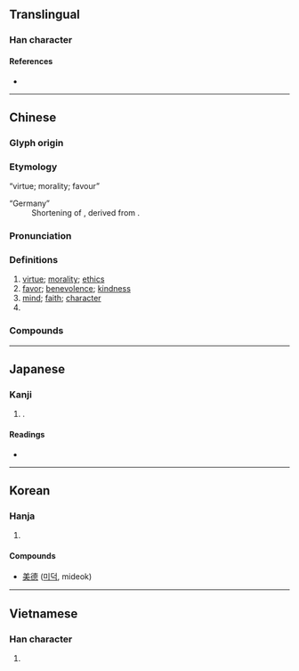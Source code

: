 {{character info/new}}
{{also|徳|惪}}
==Translingual==

===Han character===
{{Han char|rn=60|rad=彳|as=12|sn=15|four=24236|canj=HOJWP|ids=⿰彳𢛳}}

====References====
* {{Han ref|kx=0371.080|dkj=10243|dj=0698.040|hdz=20841.170|uh=5FB7|ud=24503|bh=BC77|bd=48247}}

----

==Chinese==
{{zh-forms|alt=徳,惪,悳,㥁,恴,㥀,㤫,𢛳,𢜖,𢠀,𢤊,𨗌,𨗤}}

===Glyph origin===
{{Han etym}}

===Etymology===
; “virtue; morality; favour”
: {{etystub|zh}}

; “Germany”
: Shortening of {{zh-l|德意志}}, derived from {{der|zh|de|Deutsch}}.

===Pronunciation===
{{zh-pron
|m=dé
|c=dak1
|h=pfs=tet
|md=dáik
|mn=qz:tiak/tw,xm,zz:tek
|w=4teq
|mc=y
|oc=y
|cat=n,pn
}}

===Definitions===
{{zh-hanzi}}

# [[virtue]]; [[morality]]; [[ethics]]
# [[favor]]; [[benevolence]]; [[kindness]]
# [[mind]]; [[faith]]; [[character]]
# {{zh-short|德國|[[Germany]]}}

===Compounds===
{{zh-der|德昂族|德才兼備|德操|德高望重|德國|德化|德謨克拉西|德望|德行|德性|德意志|德語|德育|德澤|德政|德治|歌德:Goethe|美德|缺德|道德|一德|一德一心|一心一德|三從四德|三德|三達德|不德|不道德|世德|二三其德|五德|仁德|仁義道德|令德|以德報德|以德報怨|以德懷遠|以德服人|以怨報德|伊利亞德|何德何能|佛洛伊德|侔德|侔德覆載|俊德|保德縣|倫理道德|先德|克羅德|內德|全德|八功德水|八德|公德|公德心|再生之德|凶德|利雅德|功微德薄|功德|功德圓滿|功德無量|功高德重|加德滿都|包爾德樂|厚德|厚德載物|厚德載福|口德|古德|同德|同德同心|同心同德|名微德薄|否德|品德|品高德重|哈德門|哥德式|四德|四德三從|固有道德|國民道德|地醜德齊|坤德|報德|大德|大恩大德|大賢大德|天德|天月二德|失德|奧德賽|女德|好生之德|威德兼施|婦德|孔德|孟德斯鳩|孟德爾頌|安達西德|宣德|宣德鑪|導德齊禮|小德|峻德|崇德|崇德報功|巴斯德|布德|布德施仁|布德施惠|布德爾|布拉曼德|希斯亞德|帝德|常德縣|年德並高|年高德劭|度德量力|康德|康德主義|康德黎|廣德|廣德從橋|龐德|龐德公|龐德比丹|建德|德以報怨|德佛亞克|德先生|德劭年高|德劭譽隆|德勝頭迴|德厚|德厚流光|德國模式|德國狼犬|德國麻疹|德垂後裔|德基水庫|德士|德宇|德容兩全|德容兼備|德容言功|德尊望重|德川幕府|德州|德布西|德干高原|德廣|德律風|德惠|德懋棠蔭|德拉瓦河|德政碑|德文|德業長昭|德流子孫|德深望重|德淺行薄|德潤傭書|德爾班|德目|德碩年高|德禽|德色|德蕾莎|德薄才疏|德薄能鮮|德言容功|德言工貌|德譽|德配|德里|德門|德隆望尊|德隆望重|德音|德音莫違|德風|德高年劭|德黑蘭|恩德|悖德|愆德|愛人以德|愛德華島|愛德華湖|感德|感恩戴德|感恩荷德|慚德|懷德海|懷德畏威|懷才抱德|懷材抱德|懿德|成德|才德兼備|才疏德薄|才輕德薄|承德縣|拉德|拜爾德|振民育德|損德|損陰壞德|擇德以配|敗名失德|敗德|文德|文德武功|新德里|施仁布德|施恩布德|旌德|明德|明德惟馨|明德慎罰|明德止善|明德茶|景德鎮|有德|材輕德薄|東德|查德|樹德務滋|歌功頌德|正德|武德|民德|沒德行|法德利|浮士德|浴德|海德公園|海德堡|涼德|淑德|清德宗|滔德|潘乃德|潛德|澡身浴德|火德|火德星君|為德不卒|舞德|玄德|王爾德|玩人喪德|畏威懷德|皮蘭德羅|盛德不泯|盛德遺範|知德|福德|福德正神|福德粥|私德|種德|稱功頌德|穆罕默德|積德|積德累仁|積德累功|穢德|立德|紀德|累德|缺德鬼|羅德西亞|耀德|耆儒碩德|耆年碩德|耆德|聖女貞德|聖德懿行|聖德田|至德|舊德|舍德主義|茂德|蘇德曼|行好積德|術德兼修|表德|西德|見德思齊|貞德|負德|貴德|賢德|赫德|路德教派|路德會|進德|進德修業|道德哲學|道德教育|道德發展|道德真經|道德真言|道德經|道德觀|道高德隆|達德|酒德|酒德頌|醉酒飽德|醫德|陰德|陳納德|陽德|隆德|隆恩盛德|離心離德|韓德爾|韓德生|順德|額爾德尼|顯德|飽德|馬德堡|馬德里|高才大德|鬻德|齒德俱增}}

----

==Japanese==
{{ja-kanji forms|徳|德}}

===Kanji===
{{ja-kanji|grade=|rs=彳12|shin=徳}}

# {{kyujitai spelling of|徳}}.

====Readings====
* {{ja-readings|on=[[とく]] (toku)|kun=[[おしえ]] (oshie)}}

----

==Korean==

===Hanja===
{{ko-hanja|hangeul=덕|eumhun=|rv=deok|mr=tŏk|y=tek}}

# {{defn|lang=ko|sort=彳12}}

====Compounds====
* [[美德]] ([[미덕]], mideok)

----

==Vietnamese==

===Han character===
{{vi-hantu|[[đức]]|rs=彳12}}

# {{defn|lang=vi|sort=彳12}}